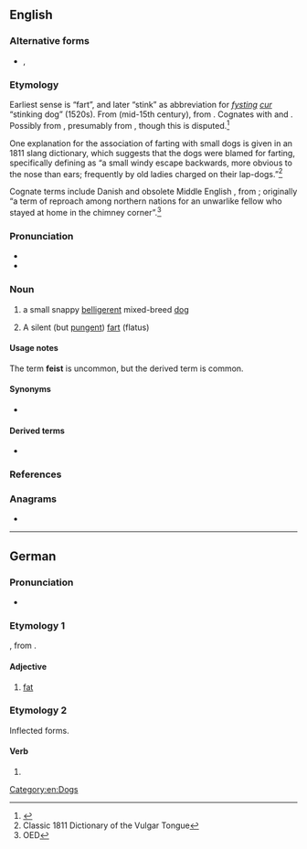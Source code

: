 {{also|Feist}}
==English==
{{wikipedia}}

===Alternative forms===
* {{l|en|fist}}, {{l|en|fice}}

===Etymology===
Earliest sense is “fart”, and later “stink” as abbreviation for ''[[fysting]] [[cur]]'' “stinking dog” (1520s). From {{etyl|enm|en}} {{m|enm|fysten}} (mid-15th century), from {{etyl|ang|-}}. Cognates with {{cog|dum|veest}} and {{cog|nl|vijst}}. Possibly from {{etyl|gem-pro|en}} {{m|gem-pro|*fistiz-||a fart}}, presumably from {{etyl|ine-pro|en}} {{m|ine-pro|*pezd-}}, though this is disputed.<ref>{{R:Online_Etymology_Dictionary}}</ref>

One explanation for the association of farting with small dogs is given in an 1811 slang dictionary, which suggests that the dogs were blamed for farting, specifically defining {{m|en|fice}} as “a small windy escape backwards, more obvious to the nose than ears; frequently by old ladies charged on their lap-dogs.”<ref>Classic 1811 Dictionary of the Vulgar Tongue</ref>

Cognate terms include Danish {{m|da|fise||to blow, to fart}} and obsolete Middle English {{m|enm|askefise||bellows|lit=fire-blower, ash-blower}}, from {{etyl|non|-}}; originally “a term of reproach among northern nations for an unwarlike fellow who stayed at home in the chimney corner”.<ref>OED</ref>

===Pronunciation===
* {{IPA|/faɪst/|lang=en}}
* {{rhymes|aɪst|lang=en}}

===Noun===
{{en-noun}}

# {{lb|en|US|regional}} a small snappy [[belligerent]] mixed-breed [[dog]]
# {{lb|en|vulgar}} A silent (but [[pungent]]) [[fart]] (flatus)

====Usage notes====
The term '''feist''' is uncommon, but the derived term {{m|en|feisty}} is common.

====Synonyms====
* {{l|en|SBD}}

====Derived terms====
* {{l|en|feisty}}

===References===
<references/>

===Anagrams===
* {{anagrams|en|Feits|Fites|fetis}}

[[Category:en:Dogs]]

----

==German==

===Pronunciation===
* {{audio|De-feist.ogg|Audio|lang=de}}

===Etymology 1===
{{etyl|gmh|de}} {{m|gmh|veizet}}, from {{etyl|goh|de}} {{m|goh|feizzit}}.

====Adjective====
{{de-adj|er|feistesten}}

# {{lb|de|pejorative}} [[fat]]

===Etymology 2===
Inflected forms.

====Verb====
{{head|de|verb form}}

# {{de-verb form of|feien|2|s|g}}